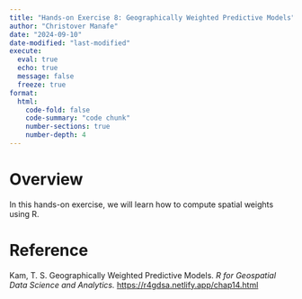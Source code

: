 ```yaml
---
title: "Hands-on Exercise 8: Geographically Weighted Predictive Models"
author: "Christover Manafe"
date: "2024-09-10"
date-modified: "last-modified"
execute: 
  eval: true
  echo: true
  message: false
  freeze: true
format: 
  html:
    code-fold: false
    code-summary: "code chunk"
    number-sections: true
    number-depth: 4
---
```


# Overview

In this hands-on exercise, we will learn how to compute spatial weights using R.

# Reference

Kam, T. S. Geographically Weighted Predictive Models. *R for Geospatial Data Science and Analytics.* <https://r4gdsa.netlify.app/chap14.html>
